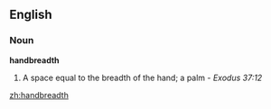 ==English==

===Noun===
'''handbreadth'''

#A space equal to the breadth of the hand; a palm - ''Exodus 37:12''

[[zh:handbreadth]]